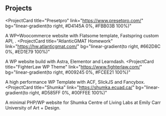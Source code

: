 ## Projects

<ProjectCard
  title="Presetpro"
  link="https://www.presetpro.com/"
  bg="linear-gradient(to right, #D4145A 0%, #FBB03B 100%)"
>
  A WP+Woocommerce website with Flatsome template, Fastspring custom API,  .
</ProjectCard>
<ProjectCard
  title="AtlanticGMAT Homework"
  link="https://hw.atlanticgmat.com/"
  bg="linear-gradient(to right, #662D8C 0%, #ED1E79 100%)"
>
  A WP website build with Astra, Elementor and Learndash.
</ProjectCard>
<ProjectCard
  title="FighterLaw WP Theme"
  link="https://www.fighterlaw.com/"
  bg="linear-gradient(to right, #009245 0%, #FCEE21 100%)"
>
  A high performance WP Template with ACF, SlickJS and Fancybox.
</ProjectCard>
<ProjectCard
  title="Shumka"
  link="https://shumka.ecuad.ca/"
  bg="linear-gradient(to right, #D585FF 0%, #00FFEE 100%)"
>
  A minimal PHP/WP website for Shumka Centre of Living Labs at Emily Carr University of Art + Design.
</ProjectCard>
